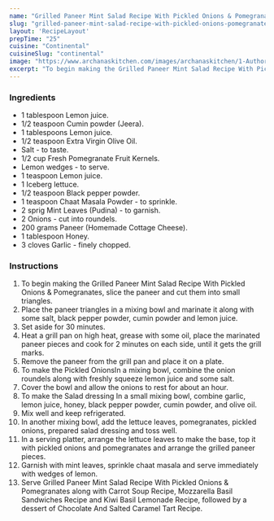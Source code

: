 ---
name: "Grilled Paneer Mint Salad Recipe With Pickled Onions & Pomegranates"
slug: "grilled-paneer-mint-salad-recipe-with-pickled-onions-pomegranates"
layout: 'RecipeLayout'
prepTime: "25"
cuisine: "Continental"
cuisineSlug: "continental"
image: "https://www.archanaskitchen.com/images/archanaskitchen/1-Author/sneha-archanaskitchen.com/Grilled_Paneer_Mint_Salad_Recipe_With_Pickled_Onions__Pomegranates_.jpg"
excerpt: "To begin making the Grilled Paneer Mint Salad Recipe With Pickled Onions  Pomegranates, slice the paneer and cut them into small triangles"
---

### Ingredients

- 1 tablespoon Lemon juice.
- 1/2 teaspoon Cumin powder (Jeera).
- 1 tablespoons Lemon juice.
- 1/2 teaspoon Extra Virgin Olive Oil.
- Salt - to taste.
- 1/2 cup Fresh Pomegranate Fruit Kernels.
- Lemon wedges - to serve.
- 1 teaspoon Lemon juice.
- 1 Iceberg lettuce.
- 1/2 teaspoon Black pepper powder.
- 1 teaspoon Chaat Masala Powder - to sprinkle.
- 2 sprig Mint Leaves (Pudina) - to garnish.
- 2 Onions - cut into roundels.
- 200 grams Paneer (Homemade Cottage Cheese).
- 1 tablespoon Honey.
- 3 cloves Garlic - finely chopped.

### Instructions

1. To begin making the Grilled Paneer Mint Salad Recipe With Pickled Onions & Pomegranates, slice the paneer and cut them into small triangles.
1. Place the paneer triangles in a mixing bowl and marinate it along with some salt, black pepper powder, cumin powder and lemon juice.
1. Set aside for 30 minutes.
1. Heat a grill pan on high heat, grease with some oil, place the marinated paneer pieces and cook for 2 minutes on each side, until it gets the grill marks.
1. Remove the paneer from the grill pan and place it on a plate.
1. To make the Pickled OnionsIn a mixing bowl, combine the onion roundels along with freshly squeeze lemon juice and some salt.
1. Cover the bowl and allow the onions to rest for about an hour.
1. To make the Salad dressing In a small mixing bowl, combine garlic, lemon juice, honey, black pepper powder, cumin powder, and olive oil.
1. Mix well and keep refrigerated.
1. In another mixing bowl, add the lettuce leaves, pomegranates, pickled onions, prepared salad dressing and toss well.
1. In a serving platter, arrange the lettuce leaves to make the base, top it with pickled onions and pomegranates and arrange the grilled paneer pieces.
1. Garnish with mint leaves, sprinkle chaat masala and serve immediately with wedges of lemon.
1. Serve Grilled Paneer Mint Salad Recipe With Pickled Onions & Pomegranates along with Carrot Soup Recipe, Mozzarella Basil Sandwiches Recipe and Kiwi Basil Lemonade Recipe, followed by a dessert of Chocolate And Salted Caramel Tart Recipe.
